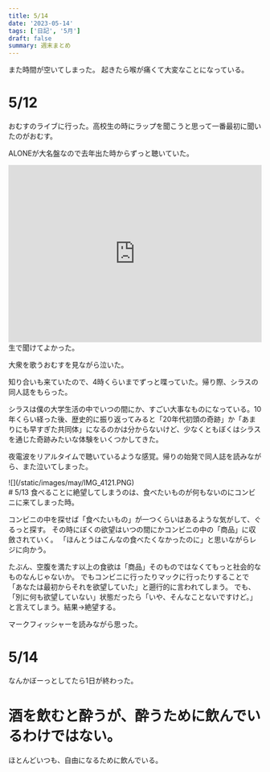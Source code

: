 ```yaml
---
title: 5/14
date: '2023-05-14'
tags: ['日記', '5月']
draft: false
summary: 週末まとめ
---
```

また時間が空いてしまった。
起きたら喉が痛くて大変なことになっている。

# 5/12
おむすのライブに行った。高校生の時にラップを聞こうと思って一番最初に聞いたのがおむす。

ALONEが大名盤なので去年出た時からずっと聴いていた。
<iframe src="https://open.spotify.com/embed/playlist/02AMRcL22eXV5o0MK5KF14?utm_source=generator" width="100%" height="352" frameBorder="0" allowfullscreen="" allow="autoplay; clipboard-write; encrypted-media; fullscreen; picture-in-picture" loading="lazy"></iframe>
生で聞けてよかった。

大衆を歌うおむすを見ながら泣いた。

知り合いも来ていたので、4時くらいまでずっと喋っていた。帰り際、シラスの同人誌をもらった。

シラスは僕の大学生活の中でいつの間にか、すごい大事なものになっている。10年くらい経った後、歴史的に振り返ってみると「20年代初頭の奇跡」か「あまりにも早すぎた共同体」になるのかは分からないけど、少なくともぼくはシラスを通じた奇跡みたいな体験をいくつかしてきた。

夜電波をリアルタイムで聴いているような感覚。帰りの始発で同人誌を読みながら、また泣いてしまった。


<div>
    ![](/static/images/may/IMG_4121.PNG)
</div>
# 5/13
食べることに絶望してしまうのは、食べたいものが何もないのにコンビニに来てしまった時。

コンビニの中を探せば「食べたいもの」が一つくらいはあるような気がして、ぐるっと探す。
その時にぼくの欲望はいつの間にかコンビニの中の「商品」に収斂されていく。
「ほんとうはこんなの食べたくなかったのに」と思いながらレジに向かう。

たぶん、空腹を満たす以上の食欲は「商品」そのものではなくてもっと社会的なものなんじゃないか。
でもコンビニに行ったりマックに行ったりすることで「あなたは最初からそれを欲望していた」と遡行的に言われてしまう。
でも、「別に何も欲望していない」状態だったら「いや、そんなことないですけど。」と言えてしまう。結果→絶望する。


マークフィッシャーを読みながら思った。

# 5/14
なんかぼーっとしてたら1日が終わった。

# 酒を飲むと酔うが、酔うために飲んでいるわけではない。
ほとんどいつも、自由になるために飲んでいる。


